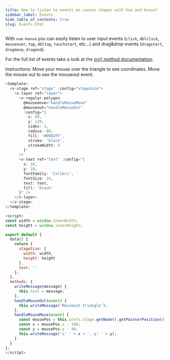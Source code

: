 ```yaml
---
title: How to listen to events on canvas shapes with Vue and Konva?
sidebar_label: Events
hide_table_of_contents: true
slug: Events.html
---
```


With `vue-konva` you can easily listen to user input events (`click`, `dblclick`, `mouseover`, `tap`, `dbltap`, `touchstart`, etc...) and drag&drop events (`dragstart`, `dragmove`, `dragend`).

For the full list of events take a look at the [on() method documentation](/api/Konva.Node.html#on).

Instructions: Move your mouse over the triangle to see coordinates. Move the mouse out to see the mouseout event.

```js live vue
<template>
  <v-stage ref="stage" :config="stageSize">
    <v-layer ref="layer">
      <v-regular-polygon
        @mousemove="handleMouseMove"
        @mouseout="handleMouseOut"
        :config="{
          x: 80,
          y: 120,
          sides: 3,
          radius: 80,
          fill: '#00D2FF',
          stroke: 'black',
          strokeWidth: 4
        }"
      />
      <v-text ref="text" :config="{
        x: 10,
        y: 10,
        fontFamily: 'Calibri',
        fontSize: 24,
        text: text,
        fill: 'black'
      }" />
    </v-layer>
  </v-stage>
</template>

<script>
const width = window.innerWidth;
const height = window.innerHeight;

export default {
  data() {
    return {
      stageSize: {
        width: width,
        height: height
      },
      text: ''
    };
  },
  methods: {
    writeMessage(message) {
      this.text = message;
    },
    handleMouseOut(event) {
      this.writeMessage('Mouseout triangle');
    },
    handleMouseMove(event) {
      const mousePos = this.$refs.stage.getNode().getPointerPosition();
      const x = mousePos.x - 190;
      const y = mousePos.y - 40;
      this.writeMessage('x: ' + x + ', y: ' + y);
    }
  }
};
</script> 